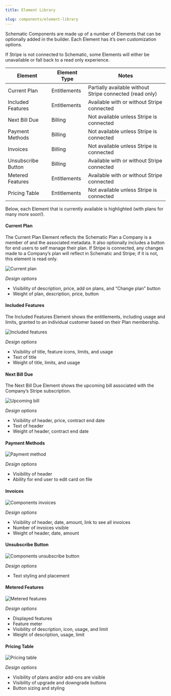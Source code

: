 ```yaml
---
title: Element Library

slug: components/element-library
---
```


Schematic Components are made up of a number of Elements that can be optionally added in the builder. Each Element has it’s own customization options.

If Stripe is not connected to Schematic, some Elements will either be unavailable or fall back to a read only experience.

| Element | Element Type | Notes |
| --- | --- | --- |
| Current Plan | Entitlements | Partially available without Stripe connected (read only) |
| Included Features | Entitlements | Available with or without Stripe connected |
| Next Bill Due | Billing | Not available unless Stripe is connected |
| Payment Methods | Billing | Not available unless Stripe is connected |
| Invoices | Billing | Not available unless Stripe is connected |
| Unsubscribe Button | Billing | Available with or without Stripe connected |
| Metered Features | Entitlements | Available with or without Stripe connected |
| Pricing Table | Entitlements | Not available unless Stripe is connected |

Below, each Element that is currently available is highlighted (with plans for many more soon!). 

#### **Current Plan**

The Current Plan Element reflects the Schematic Plan a Company is a member of and the associated metadata. It also optionally includes a button for end users to self manage their plan. If Stripe is connected, any changes made to a Company’s plan will reflect in Schematic and Stripe; if it is not, this element is read only.

![Current plan]('../../assets/images/components/components-current-plan.png')

*Design options*

- Visibility of description, price, add on plans, and “Change plan” button
- Weight of plan, description, price, button

#### **Included Features**

The Included Features Element shows the entitlements, including usage and limits, granted to an individual customer based on their Plan membership.

![Included features]('../../assets/images/components/components-included-features.png')

*Design options*

- Visibility of title, feature icons, limits, and usage
- Text of title
- Weight of title, limits, and usage

#### **Next Bill Due**

The Next Bill Due Element shows the upcoming bill associated with the Company’s Stripe subscription.

![Upcoming bill](../../assets/images/components/components-upcoming-bill.png)

*Design options*

- Visibility of header, price, contract end date
- Text of header
- Weight of header, contract end date

#### **Payment Methods**

![Payment method](../../assets/images/components/components-payment-method.png)

*Design options*

- Visibility of header
- Ability for end user to edit card on file

#### **Invoices**

![Components invoices](../../assets/images/components/components-invoices.png)

*Design options*

- Visibility of header, date, amount, link to see all invoices
- Number of invoices visible
- Weight of header, date, amount

#### **Unsubscribe Button**

![Components unsubscribe button](../../assets/images/components/components-unsubscribe-button.png)

*Design options*

- Text styling and placement

#### **Metered Features**

![Metered features](../../assets/images/components/components-meteredfeatures.png)

*Design options*

- Displayed features
- Feature meter
- Visibility of description, icon, usage, and limit
- Weight of description, usage, limit

#### **Pricing Table**

![Pricing table](../../assets/images/components/components-pricingtable.png)

*Design options*

- Visibility of plans and/or add-ons are visible
- Visibility of upgrade and downgrade buttons
- Button sizing and styling
